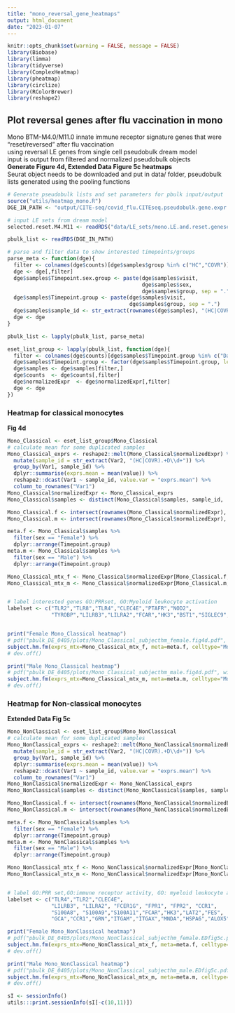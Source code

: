 ```yaml
---
title: "mono_reversal_gene_heatmaps"
output: html_document
date: "2023-01-07"
---
```


```r
knitr::opts_chunk$set(warning = FALSE, message = FALSE) 
library(Biobase)
library(limma)
library(tidyverse)
library(ComplexHeatmap)
library(pheatmap)
library(circlize)
library(RColorBrewer)
library(reshape2)
```

## Plot reversal genes after flu vaccination in mono
Mono BTM-M4.0/M11.0 innate immune receptor signature genes that were "reset/reversed" after flu vaccination  
using reversal LE genes from single cell pseudobulk dream model  
input is output from filtered and normalized pseudobulk objects  
**Generate Figure 4d, Extended Data Figure 5c heatmaps**  
Seurat object needs to be downloaded and put in data/ folder, pseudobulk lists generated using the pooling functions  

```r
# Generate pseudobulk lists and set parameters for pbulk input/output
source("utils/heatmap_mono.R")
DGE_IN_PATH <- "output/CITE-seq/covid_flu.CITEseq.pseudobulk.gene.expr.filtered.RDS"

# input LE sets from dream model
selected.reset.M4.M11 <- readRDS("data/LE_sets/mono.LE.and.reset.genesets.RDS")

pbulk_list <- readRDS(DGE_IN_PATH)

# parse and filter data to show interested timepoints/groups
parse_meta <- function(dge){
  filter <- colnames(dge$counts)[dge$samples$group %in% c("HC","COVR")]
  dge <- dge[,filter]
  dge$samples$Timepoint.sex.group <- paste(dge$samples$visit, 
                                           dge$samples$sex, 
                                           dge$samples$group, sep = ".")
  dge$samples$Timepoint.group <- paste(dge$samples$visit, 
                                       dge$samples$group, sep = ".")
  dge$samples$sample_id <- str_extract(rownames(dge$samples), "(HC|COVR).+D\\d+")
  dge <- dge
}

pbulk_list <- lapply(pbulk_list, parse_meta)

eset_list_group <- lapply(pbulk_list, function(dge){
  filter <- colnames(dge$counts)[dge$samples$Timepoint.group %in% c("Day 0.HC","Day 0.COVR","Day 1.HC","Day 1.COVR","Day 28.HC","Day 28.COVR")]
  dge$samples$Timepoint.group <- factor(dge$samples$Timepoint.group, levels = c("Day 0.HC","Day 0.COVR","Day 1.HC","Day 1.COVR","Day 28.HC","Day 28.COVR"))
  dge$samples <- dge$samples[filter,]
  dge$counts  <- dge$counts[,filter]
  dge$normalizedExpr  <- dge$normalizedExpr[,filter]
  dge <- dge
})
```
  
  
### Heatmap for classical monocytes  
**Fig 4d**  
```r
Mono_Classical <- eset_list_group$Mono_Classical
# calculate mean for some duplicated samples
Mono_Classical_exprs <- reshape2::melt(Mono_Classical$normalizedExpr) %>%
  mutate(sample_id = str_extract(Var2, "(HC|COVR).+D\\d+")) %>% 
  group_by(Var1, sample_id) %>%
  dplyr::summarise(exprs.mean = mean(value)) %>%
  reshape2::dcast(Var1 ~ sample_id, value.var = "exprs.mean") %>%
  column_to_rownames("Var1")
Mono_Classical$normalizedExpr <- Mono_Classical_exprs
Mono_Classical$samples <- distinct(Mono_Classical$samples, sample_id, .keep_all = TRUE)

Mono_Classical.f <- intersect(rownames(Mono_Classical$normalizedExpr), selected.reset.M4.M11$Mono_Classical$CITEseq.stable.reset.genes.LE.Union.genesets$Female)
Mono_Classical.m <- intersect(rownames(Mono_Classical$normalizedExpr), selected.reset.M4.M11$Mono_Classical$CITEseq.stable.reset.genes.LE.Union.genesets$Male)

meta.f <- Mono_Classical$samples %>% 
  filter(sex == "Female") %>%
  dplyr::arrange(Timepoint.group)
meta.m <- Mono_Classical$samples %>% 
  filter(sex == "Male") %>%
  dplyr::arrange(Timepoint.group)

Mono_Classical_mtx_f <- Mono_Classical$normalizedExpr[Mono_Classical.f, meta.f$sample_id]
Mono_Classical_mtx_m <- Mono_Classical$normalizedExpr[Mono_Classical.m, meta.m$sample_id]


# label interested genes GO:PRRset, GO:Myeloid leukocyte activation
labelset <- c("TLR2","TLR8","TLR4","CLEC4E","PTAFR","NOD2",
              "TYROBP","LILRB3","LILRA2","FCAR","HK3","BST1","SIGLEC9","FPR2","FES","GCA","PRKCD","PYGL","CCR1","GRN","PTAFR","MNDA","ALOX5","FGL2")


print("Female Mono_Classical heatmap")
# pdf("pbulk_DE_0405/plots/Mono_Classical_subjecthm_female.fig4d.pdf", width = 8, height = 3.2)
subject.hm.fm(exprs_mtx=Mono_Classical_mtx_f, meta=meta.f, celltype="Mono_Classical", module="Female", labelset=labelset)
# dev.off()

print("Male Mono_Classical heatmap")
# pdf("pbulk_DE_0405/plots/Mono_Classical_subjecthm_male.fig4d.pdf", width = 8, height = 2.6)
subject.hm.fm(exprs_mtx=Mono_Classical_mtx_m, meta=meta.m, celltype="Mono_Classical", module="Male", labelset=labelset)
# dev.off()
```


### Heatmap for Non-classical monocytes  
**Extended Data Fig 5c**  
```r
Mono_NonClassical <- eset_list_group$Mono_NonClassical
# calculate mean for some duplicated samples
Mono_NonClassical_exprs <- reshape2::melt(Mono_NonClassical$normalizedExpr) %>%
  mutate(sample_id = str_extract(Var2, "(HC|COVR).+D\\d+")) %>% 
  group_by(Var1, sample_id) %>%
  dplyr::summarise(exprs.mean = mean(value)) %>%
  reshape2::dcast(Var1 ~ sample_id, value.var = "exprs.mean") %>%
  column_to_rownames("Var1")
Mono_NonClassical$normalizedExpr <- Mono_NonClassical_exprs
Mono_NonClassical$samples <- distinct(Mono_NonClassical$samples, sample_id, .keep_all = TRUE)

Mono_NonClassical.f <- intersect(rownames(Mono_NonClassical$normalizedExpr), selected.reset.M4.M11$Mono_NonClassical$CITEseq.stable.reset.genes.LE.Union.genesets$Female)
Mono_NonClassical.m <- intersect(rownames(Mono_NonClassical$normalizedExpr), selected.reset.M4.M11$Mono_NonClassical$CITEseq.stable.reset.genes.LE.Union.genesets$Male)

meta.f <- Mono_NonClassical$samples %>% 
  filter(sex == "Female") %>%
  dplyr::arrange(Timepoint.group)
meta.m <- Mono_NonClassical$samples %>% 
  filter(sex == "Male") %>%
  dplyr::arrange(Timepoint.group)

Mono_NonClassical_mtx_f <- Mono_NonClassical$normalizedExpr[Mono_NonClassical.f, meta.f$sample_id]
Mono_NonClassical_mtx_m <- Mono_NonClassical$normalizedExpr[Mono_NonClassical.m, meta.m$sample_id]


# label GO:PRR set,GO:immune receptor activity, GO: myeloid leukocyte activation
labelset <- c("TLR4","TLR2","CLEC4E", 
              "LILRB3", "LILRA2", "FCER1G", "FPR1", "FPR2", "CCR1",
              "S100A8", "S100A9","S100A11","FCAR","HK3","LAT2","FES",
              "GCA","CCR1","GRN","ITGAM","ITGAX","MNDA","HSPA6","ALOX5")

print("Female Mono_NonClassical heatmap")
# pdf("pbulk_DE_0405/plots/Mono_NonClassical_subjecthm_female.EDfig5c.pdf", width = 8, height = 3.2)
subject.hm.fm(exprs_mtx=Mono_NonClassical_mtx_f, meta=meta.f, celltype="Mono_NonClassical", module="Female", labelset=labelset)
# dev.off()

print("Male Mono_NonClassical heatmap")
# pdf("pbulk_DE_0405/plots/Mono_NonClassical_subjecthm_male.EDfig5c.pdf", width = 8, height = 2.6)
subject.hm.fm(exprs_mtx=Mono_NonClassical_mtx_m, meta=meta.m, celltype="Mono_NonClassical", module="Male", labelset=labelset)
# dev.off()
```


```r
sI <- sessionInfo()
utils:::print.sessionInfo(sI[-c(10,11)])
```

